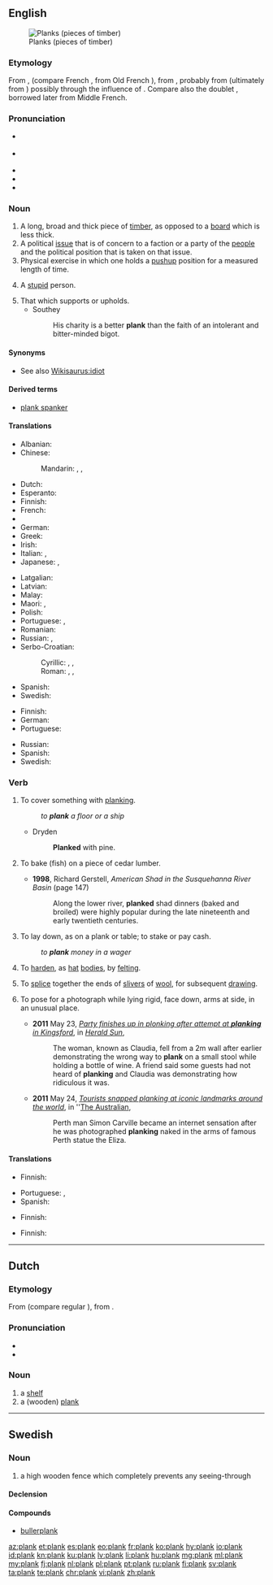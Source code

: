 ==English==
[[File:Wood planks texture.jpg|thumb|Planks (pieces of timber)]]

===Etymology===
From {{etyl|xno|en}} {{term|planke|lang=fro}}, {{etyl|ONF.|en}} {{term|planque|lang=fro}} (compare French {{term|planche|lang=fr}}, from Old French {{term|planche|lang=fro}}), from {{etyl|LL.|en}} {{term|planca|lang=la}}, probably from {{m|la|*palanca}} (ultimately from {{etyl|la|en}} {{term|phalanga|lang=la}}) possibly through the influence of {{term|planus|lang=la}}. Compare also the doublet {{term|planch}}, borrowed later from Middle French.

===Pronunciation===
* {{a|UK}} {{IPA|/plæŋk/|lang=en}}
* {{a|US}} {{IPA|/pleɪŋk/|/plæŋk/|lang=en}}
* {{audio|en-us-plank.ogg|Audio (US)|lang=en}}
* {{rhymes|æŋk|lang=en}}
* {{homophones|lang=en|Planck}}

===Noun===
{{en-noun}}

# A long, broad and thick piece of [[timber]], as opposed to a [[board]] which is less thick.
# A political [[issue]] that is of concern to a faction or a party of the [[people]] and the political position that is taken on that issue.
# Physical exercise in which one holds a [[pushup]] position for a measured length of time.
# {{context|British|slang|lang=en}} A [[stupid]] person.
# That which supports or upholds.
#* Southey
#*: His charity is a better '''plank''' than the faith of an intolerant and bitter-minded bigot.

====Synonyms====
* See also [[Wikisaurus:idiot]]

====Derived terms====
* [[plank spanker]]

====Translations====
{{trans-top|long, broad and thick piece of timber}}
* Albanian: {{t|sq|dhogë|f}}
* Chinese:
*: Mandarin: {{t+|cmn|板|tr=bǎn|sc=Hani}}, {{t+|cmn|板子|tr=bǎnzi|sc=Hani}}, {{t+|cmn|木板|tr=mùbǎn|sc=Hani}}
* Dutch: {{t+|nl|plank|c}}
* Esperanto: {{t|eo|tabulo}}
* Finnish: {{t+|fi|lankku}}
* French: {{t+|fr|planche|f}}
* {{trreq|ka}}
* German: {{t+|de|Planke|f}}
* Greek: {{t+|el|σανίδα|f|tr=sanída}}
* Irish: {{t|ga|clár|m}}
* Italian: {{t+|it|tavola}},  {{t+|it|asse}}
* Japanese: {{t|ja|厚板|tr=あついた, atsuita|sc=Jpan}}, {{t+|ja|板|tr=いた, ita|sc=Jpan}}
{{trans-mid}}
* Latgalian: {{t|ltg|goldskaļs}}
* Latvian: {{t+|lv|dēlis|m}}
* Malay: {{t+|ms|papan}}
* Maori: {{t|mi|papa rākau}}, {{t|mi|paraki}}
* Polish: {{t+|pl|deska|f}}
* Portuguese: {{t+|pt|tábua|f}}, {{t+|pt|prancha|f}}
* Romanian: {{t|ro|scândură|f}}
* Russian: {{t+|ru|доска|f|tr=doská|sc=Cyrl}}, {{t+|ru|планка|f|tr=plánka|sc=Cyrl}}
* Serbo-Croatian:
*: Cyrillic: {{t|sh|планка|f}}, {{t|sh|фосна|f}}, {{t|sh|талпа|f}}
*: Roman: {{t|sh|planka|f}}, {{t|sh|fosna|f}}, {{t|sh|talpa|f}}
* Spanish: {{t+|es|tablón}}
* Swedish: {{t+|sv|planka}}
{{trans-bottom}}

{{trans-top|political issue}}
* Finnish: {{t+|fi|periaate}}
* German: {{t+|de|Schwerpunkt|m}}
* Portuguese: {{t|pt|ponto de contenção|m}}
{{trans-mid}}
* Russian: {{t|ru|пункт программы|m|tr=punkt prográmmy|sc=Cyrl}}
* Spanish: {{t+|es|artículo}}
* Swedish: {{t|sv|programpunkt}}
{{trans-bottom}}

===Verb===
{{en-verb}}

# {{context|transitive|lang=en}} To cover something with [[planking]].
#: ''to '''plank''' a floor or a ship''
#* Dryden
#*: '''Planked''' with pine.
# {{context|transitive|lang=en}} To bake (fish) on a piece of cedar lumber.
#* '''1998''', Richard Gerstell, ''American Shad in the Susquehanna River Basin'' (page 147)
#*: Along the lower river, '''planked''' shad dinners (baked and broiled) were highly popular during the late nineteenth and early twentieth centuries.
# {{context|transitive|colloquial|lang=en}} To lay down, as on a plank or table; to stake or pay cash.
#: ''to '''plank''' money in a wager''
# {{context|transitive|lang=en}} To [[harden]], as [[hat]] [[body|bodies]], by [[felting]].
# To [[splice]] together the ends of [[sliver]]s of [[wool]], for subsequent [[draw]]ing.
# {{context|intransitive|lang=en}} To pose for a photograph while lying rigid, face down, arms at side, in an unusual place.
#* '''2011''' May 23, ''[http://www.heraldsun.com.au/news/more-news/party-finishes-up-in-plonking-after-attempt-at-planking-in-kingsford/story-fn7x8me2-1226060761762 Party finishes up in plonking after attempt at '''planking''' in Kingsford]'', in ''[[w:Herald Sun|Herald Sun]]'',
#*: The woman, known as Claudia, fell from a 2m wall after earlier demonstrating the wrong way to '''plank''' on a small stool while holding a bottle of wine. A friend said some guests had not heard of '''planking''' and Claudia was demonstrating how ridiculous it was.
#* '''2011''' May 24, ''[http://www.theaustralian.com.au/travel/news/tourists-snapped-planking-at-landmarks-around-the-world/story-e6frg8ro-1226061830073 Tourists snapped planking at iconic landmarks around the world]'', in ''[[w:The Australian|The Australian]],
#*: Perth man Simon Carville became an internet sensation after he was photographed '''planking''' naked in the arms of famous Perth statue the Eliza.

====Translations====
{{trans-top|to cover something with planking}}
* Finnish: {{t|fi|lankuttaa}}
{{trans-mid}}
* Portuguese: {{t+|pt|entabuar}}, {{t|pt|entabular}}
* Spanish: {{t+|es|entablar}}
{{trans-bottom}}

{{trans-top|to bake on a piece of lumber}}
* Finnish: {{t+|fi|loimuttaa}}
{{trans-mid}}
{{trans-bottom}}

{{trans-top|to lay down, as on a plank or table}}
* Finnish: {{t+|fi|latoa}}
{{trans-mid}}
{{trans-bottom}}

{{trans-top|to harden by felting}}
{{trans-mid}}
{{trans-bottom}}

{{trans-top|to splice together the ends of slivers of wool}}
{{trans-mid}}
{{trans-bottom}}

{{trans-top|to pose for a photograph while lying rigid in an unusual place}}
{{trans-mid}}
{{trans-bottom}}

----

==Dutch==

===Etymology===
From {{etyl|ONF.|nl}} {{term|planke|lang=fro}} (compare regular {{etyl|fro|nl}} {{term|planche|lang=fro}}), from {{etyl|LL.|nl}} {{term|planca|lang=la}}.

===Pronunciation===
* {{audio|Nl-plank.ogg|Audio|lang=nl}}
* {{rhymes|ɑŋk|lang=nl}}

===Noun===
{{nl-noun|f|-en|plankje}}

# a [[shelf#English|shelf]]
# a (wooden) [[#English|plank]]

----

==Swedish==

===Noun===
{{sv-noun|n}}

# a high wooden fence which completely prevents any seeing-through

====Declension====
{{sv-noun-n-zero}}

====Compounds====
* [[bullerplank]]

[[az:plank]]
[[et:plank]]
[[es:plank]]
[[eo:plank]]
[[fr:plank]]
[[ko:plank]]
[[hy:plank]]
[[io:plank]]
[[id:plank]]
[[kn:plank]]
[[ku:plank]]
[[lv:plank]]
[[li:plank]]
[[hu:plank]]
[[mg:plank]]
[[ml:plank]]
[[my:plank]]
[[fj:plank]]
[[nl:plank]]
[[pl:plank]]
[[pt:plank]]
[[ru:plank]]
[[fi:plank]]
[[sv:plank]]
[[ta:plank]]
[[te:plank]]
[[chr:plank]]
[[vi:plank]]
[[zh:plank]]